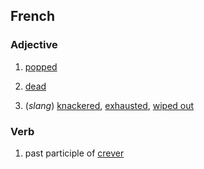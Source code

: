 ==French==
===Adjective===
# [[popped]]
# {{frslang}} [[dead]]
# (''slang'') [[knackered]], [[exhausted]], [[wiped out]]
===Verb===
# past participle of [[crever]]